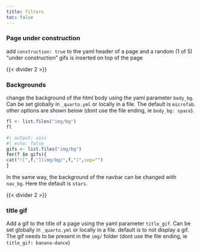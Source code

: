 ```yaml
---
title: filters
toc: false
---
```


### Page under construction

add `construction: true` to the yaml header of a page and a random (1 of 5)
"under construction" gifs is inserted on top of the page

{{< divider 2 >}}

### Backgrounds

change the background of the html body using the yaml parameter `body_bg`. Can be set globally in `_quarto.yml` or locally in a file. The default is `microfab`.
other options are shown below (dont use the file ending, ie `body_bg: space`).


```r
fl <- list.files("img/bg")
fl
```


```r
#| output: asis
#| echo: false
gifs <- list.files("img/bg")
for(f in gifs){
cat("![",f,"](img/bg/",f,")",sep="")
}
```

In the same way, the background of the navbar can be changed with `nav_bg`. Here the default is `stars`.

{{< divider 2 >}}

### title gif

Add a gif to the title of a page using the yaml parameter `title_gif`. Can be set globally in `_quarto.yml` or locally in a file. default is to not display a gif. 
The gif needs to be present in the `img/` folder (dont use the file ending, ie `title_gif: banana-dance`)